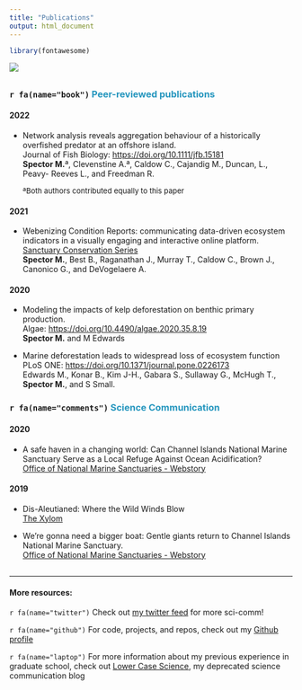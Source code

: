 ```yaml
---
title: "Publications"
output: html_document
---
```

```r
library(fontawesome)
```

![](./images/oceanus_banner.jpeg)

## {.tabset}

### `r fa(name="book")` <font color = "#2596be"> Peer-reviewed publications </font>

#### 2022
- <p>Network analysis reveals aggregation behaviour of a historically overfished predator at an offshore island.<br>
  Journal of Fish Biology: [https://doi.org/10.1111/jfb.15181](https://doi.org/10.1111/jfb.15181){target="blank"}<br>
  **Spector M.**ª, Clevenstine A.ª, Caldow C., Cajandig M., Duncan, L., Peavy-
Reeves L., and Freedman R. </p>

  <font size = "2"> ªBoth authors contributed equally to this paper </font>

#### 2021
- <p>Webenizing Condition Reports: communicating data-driven ecosystem indicators in a visually engaging and interactive online platform.<br>
  [Sanctuary Conservation Series](https://sanctuaries.noaa.gov/science/conservation/webenizing-condition-reports.html){target="blank"}<br>
  **Spector M.**, Best B., Raganathan J., Murray T., Caldow C., Brown J., Canonico G., and DeVogelaere A.</p>

#### 2020
- <p>Modeling the impacts of kelp deforestation on benthic primary production.<br>
  Algae: [https://doi.org/10.4490/algae.2020.35.8.19](https://doi.org/10.4490/algae.2020.35.8.19){target="blank"}<br>
  **Spector M.** and M Edwards </p>

- <p>Marine deforestation leads to widespread loss of ecosystem function <br>
  PLoS ONE: [https://doi.org/10.1371/journal.pone.0226173](https://doi.org/10.1371/journal.pone.0226173){target="blank"} <br>
  Edwards M., Konar B., Kim J-H., Gabara S., Sullaway G., McHugh T., **Spector M.**, and S Small.</p>

### `r fa(name="comments")`<font color = "#2596be"> Science Communication </font>

#### 2020
- <p>A safe haven in a changing world: Can Channel Islands National Marine Sanctuary Serve as a Local Refuge Against Ocean Acidification?<br>
  [Office of National Marine Sanctuaries - Webstory](https://sanctuaries.noaa.gov/news/feb20/channel-islands-ocean-acidification-refuge.html){target="blank"}</p>

#### 2019
- <p>Dis-Aleutianed: Where the Wild Winds Blow<br>
  [The Xylom](https://www.thexylom.com/post/dis-aleutianed-where-the-wild-winds-blow-1?fbclid=IwAR32kmyhM3OeAEWDpp8RXg4dXcJT53sT3NBgWwDAc_lS-nFP8hgBdGCy_KU){target="blank"}</p>

- <p>We’re gonna need a bigger boat: Gentle giants return to Channel Islands National Marine Sanctuary.<br>
  [Office of National Marine Sanctuaries - Webstory](https://sanctuaries.noaa.gov/news/may19/basking-shark-tagging-channel-islands-national-marine-sanctuary.html){target="blank"}</p>
  
## {.toc-ignore}

***

#### More resources:
`r fa(name="twitter")` Check out [my twitter feed](https://twitter.com/BaronvonUrchin){target="blank"}  for more sci-comm!

`r fa(name="github")` For code, projects, and repos, check out my [Github profile](https://github.com/mspector13){target="blank"}

`r fa(name="laptop")` For more information about my previous experience in graduate school, check out [Lower Case Science](https://lowercasescience.weebly.com/){target="blank"}, my deprecated science communication blog 